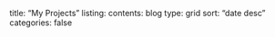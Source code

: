 title: "My Projects"
listing:
    contents: blog
    type: grid
    sort: "date desc"
    categories: false
    

